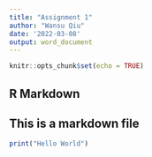 ```yaml
---
title: "Assignment 1"
author: "Wansu Qiu"
date: '2022-03-08'
output: word_document
---
```


```r
knitr::opts_chunk$set(echo = TRUE)
```

## R Markdown

## This is a markdown file

```r
print("Hello World")
```

